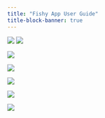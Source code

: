 ```yaml
---
title: "Fishy App User Guide"
title-block-banner: true
---
```


![](images/page0001.png) ![](images/page0002.png)

![](images/page0003.png)

![](images/page0004.png)

![](images/page0006.png)

![](images/page0007.png)

![](images/page0008.png)
